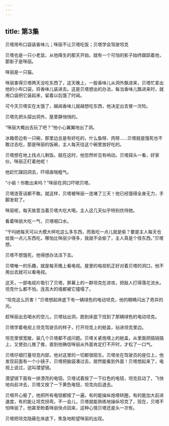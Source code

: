 ```yaml
---
---
---
```

title: 第3集
---




贝塔用布口袋装香味儿；咪丽不让贝塔吃饭；贝塔学会驾驶坦克



贝塔也是一只小老鼠，从他降生的那天开始，就有一个可怕的影子始终跟踪着他，那影子是咪丽。

咪丽是一只猫。

咪丽害得贝塔两天没吃东西了，这天晚上，一股香味儿从洞外飘进来，贝塔忙拿出他的小布口袋，将香味儿装进去。这是贝塔想出的办法，每当香味儿飘进来时，就用口袋把它装起来，留着以后饿了时闻。

可今天贝塔实在太饿了，越闻香味儿就越想吃东西，他决定出去冒一次险。

贝塔先把头探出洞外，屋里静悄悄的。

“咪丽大概出去玩了吧？”他小心翼翼地出了洞。

冰箱旁边有一只碗，那里边总是有好吃的，什么鱼呀、肉呀……贝塔就是饿死也不敢过去吃，那是咪丽的饭碗，主人每天往这个碗里放好吃的。

贝塔想在地上找点儿剩饭。就在这时，他忽然听见有响动。贝塔探头一看，好家伙，咪丽正盯着他呢！

他赶忙蹿回洞去，吓得直喘粗气。

“小偷！你敢出来吗？”咪丽在洞口吓唬贝塔。

贝塔连答话都不敢。就这样，贝塔被咪丽一连堵了三天！他已经饿得全身无力，手脚发软了。

咪丽呢，每天故意当着贝塔大吃大喝。主人这几天似乎特别优待她。

看着咪丽大吃一气，贝塔咽口水。

“干吗她每天可以大模大样吃这么多东西，而我吃一点儿就是偷？要是主人每天也给我一点儿东西吃，哪怕比咪丽少得多，我就不会偷了，主人真是个怪东西。”贝塔想。

贝塔不想饿死，他得想办法活下去。

贝塔唯一的乐趣，就是每天晚上看电视。屋里的电视机正好对着贝塔的洞口，他不用出去就可以看电视。

这天，一部电视片吸引了贝塔，屏幕上的一群坦克在进攻，把敌人打得落花流水。坦克什么都不怕，连高大的墙都被它撞塌了。

“坦克这么厉害！”贝塔想起床底下有一辆绿色的电动坦克，他的眼睛闪出了奇异的光。

趁咪丽出去喝水的空儿，贝塔钻出洞，跑到床底下找到了那辆绿色的电动坦克。

贝塔学着电视上坦克驾驶员的样子，打开坦克上的舱盖，钻进坦克里边。

坦克里很宽敞，装几个贝塔都不成问题。贝塔关紧炮塔上的舱盖，从里面把插销插上，又使劲儿推了推，直到他确信咪丽从外面肯定打不开时，才松了一口气。

贝塔仔细打量坦克内部，他对这里的一切都很陌生。贝塔坐在驾驶员的座位上，他发现前面有一个小镜子，贝塔把脑袋凑过去，居然能看到外面！贝塔想起来了，电视上说过，这叫潜望镜。

潜望镜下面有一排漂亮的电钮。贝塔试着按了一下红色的电钮，坦克启动了，飞快地向前冲去，贝塔又按了一下黄色电钮，坦克向后退去。

贝塔开心极了，他把所有电钮都按了一遍。有的能操纵炮塔转圈，有的能加大前进速度，有的能让坦克拐弯。不一会儿，贝塔就能熟练地操纵坦克了，现在，贝塔不怕咪丽了，他甚至盼着咪丽快点回来，这种心情贝塔还是头一次有。

贝塔把坦克隐蔽在床底下，焦急地盼望咪丽的出现。